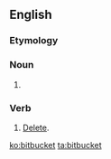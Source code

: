 ==English==

===Etymology===
{{compound|bit|bucket|lang=en}}

===Noun===
{{en-noun}}

# {{alternative spelling of|bit bucket|lang=en}}

===Verb===
{{en-verb}}

# {{lb|en|computing}} [[delete#English|Delete]].

[[ko:bitbucket]]
[[ta:bitbucket]]